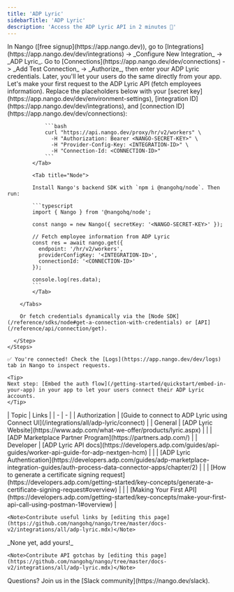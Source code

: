 ```yaml
---
title: 'ADP Lyric'
sidebarTitle: 'ADP Lyric'
description: 'Access the ADP Lyric API in 2 minutes 💨'
---
```


<Tabs>
  <Tab title="🚀 Quickstart">
    <Steps>
      <Step title="Create an integration">
        In Nango ([free signup](https://app.nango.dev)), go to [Integrations](https://app.nango.dev/dev/integrations) -> _Configure New Integration_ -> _ADP Lyric_.
      </Step>
      <Step title="Authorize ADP Lyric">
        Go to [Connections](https://app.nango.dev/dev/connections) -> _Add Test Connection_ -> _Authorize_, then enter your ADP Lyric credentials. Later, you'll let your users do the same directly from your app.
      </Step>
      <Step title="Call the ADP Lyric API">
        Let's make your first request to the ADP Lyric API (fetch employees information). Replace the placeholders below with your [secret key](https://app.nango.dev/dev/environment-settings), [integration ID](https://app.nango.dev/dev/integrations), and [connection ID](https://app.nango.dev/dev/connections):
        <Tabs>
            <Tab title="cURL">

                ```bash
                curl "https://api.nango.dev/proxy/hr/v2/workers" \
                  -H "Authorization: Bearer <NANGO-SECRET-KEY>" \
                  -H "Provider-Config-Key: <INTEGRATION-ID>" \
                  -H "Connection-Id: <CONNECTION-ID>"
                ```
            </Tab>

            <Tab title="Node">

            Install Nango's backend SDK with `npm i @nangohq/node`. Then run:

            ```typescript
            import { Nango } from '@nangohq/node';

            const nango = new Nango({ secretKey: '<NANGO-SECRET-KEY>' });

            // Fetch employee information from ADP Lyric
            const res = await nango.get({
              endpoint: '/hr/v2/workers',
              providerConfigKey: '<INTEGRATION-ID>',
              connectionId: '<CONNECTION-ID>'
            });

            console.log(res.data);
            ```
            </Tab>

        </Tabs>

        Or fetch credentials dynamically via the [Node SDK](/reference/sdks/node#get-a-connection-with-credentials) or [API](/reference/api/connection/get).

      </Step>
    </Steps>

    ✅ You're connected! Check the [Logs](https://app.nango.dev/dev/logs) tab in Nango to inspect requests.

    <Tip>
    Next step: [Embed the auth flow](/getting-started/quickstart/embed-in-your-app) in your app to let your users connect their ADP Lyric accounts.
    </Tip>
  </Tab>
  <Tab title="🔗 Useful links">
    | Topic | Links | 
    | - | - | 
    | Authorization | [Guide to connect to ADP Lyric using Connect UI](/integrations/all/adp-lyric/connect) |
    | General | [ADP Lyric Website](https://www.adp.com/what-we-offer/products/lyric.aspx) |
    | | [ADP Marketplace Partner Program](https://partners.adp.com/) |
    | Developer | [ADP Lyric API docs](https://developers.adp.com/guides/api-guides/worker-api-guide-for-adp-nextgen-hcm) |
    | | [ADP Lyric Authentication](https://developers.adp.com/guides/adp-marketplace-integration-guides/auth-process-data-connector-apps/chapter/2) |
    | | [How to generate a certificate signing request](https://developers.adp.com/getting-started/key-concepts/generate-a-certificate-signing-request#overview) |
    | | [Making Your First API](https://developers.adp.com/getting-started/key-concepts/make-your-first-api-call-using-postman-1#overview) |

    <Note>Contribute useful links by [editing this page](https://github.com/nangohq/nango/tree/master/docs-v2/integrations/all/adp-lyric.mdx)</Note>
  </Tab>
  <Tab title="🚨 API gotchas">
      _None yet, add yours!_

    <Note>Contribute API gotchas by [editing this page](https://github.com/nangohq/nango/tree/master/docs-v2/integrations/all/adp-lyric.mdx)</Note>
  </Tab>
</Tabs>

<Info>
    Questions? Join us in the [Slack community](https://nango.dev/slack).
</Info>